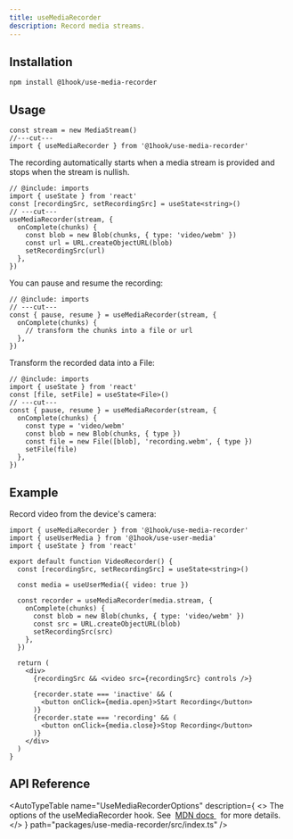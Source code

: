 ```yaml
---
title: useMediaRecorder
description: Record media streams.
---
```


## Installation

```package-install
npm install @1hook/use-media-recorder
```

## Usage

```tsx twoslash include imports
const stream = new MediaStream()
//---cut---
import { useMediaRecorder } from '@1hook/use-media-recorder'
```

The recording automatically starts when a media stream is provided and stops when the stream is nullish.

```tsx twoslash
// @include: imports
import { useState } from 'react'
const [recordingSrc, setRecordingSrc] = useState<string>()
// ---cut---
useMediaRecorder(stream, {
  onComplete(chunks) {
    const blob = new Blob(chunks, { type: 'video/webm' })
    const url = URL.createObjectURL(blob)
    setRecordingSrc(url)
  },
})
```

You can pause and resume the recording:

```tsx twoslash
// @include: imports
// ---cut---
const { pause, resume } = useMediaRecorder(stream, {
  onComplete(chunks) {
    // transform the chunks into a file or url
  },
})
```

Transform the recorded data into a File:

```tsx twoslash
// @include: imports
import { useState } from 'react'
const [file, setFile] = useState<File>()
// ---cut---
const { pause, resume } = useMediaRecorder(stream, {
  onComplete(chunks) {
    const type = 'video/webm'
    const blob = new Blob(chunks, { type })
    const file = new File([blob], 'recording.webm', { type })
    setFile(file)
  },
})
```

## Example

Record video from the device's camera:

```tsx twoslash include imports
import { useMediaRecorder } from '@1hook/use-media-recorder'
import { useUserMedia } from '@1hook/use-user-media'
import { useState } from 'react'

export default function VideoRecorder() {
  const [recordingSrc, setRecordingSrc] = useState<string>()

  const media = useUserMedia({ video: true })

  const recorder = useMediaRecorder(media.stream, {
    onComplete(chunks) {
      const blob = new Blob(chunks, { type: 'video/webm' })
      const src = URL.createObjectURL(blob)
      setRecordingSrc(src)
    },
  })

  return (
    <div>
      {recordingSrc && <video src={recordingSrc} controls />}

      {recorder.state === 'inactive' && (
        <button onClick={media.open}>Start Recording</button>
      )}
      {recorder.state === 'recording' && (
        <button onClick={media.close}>Stop Recording</button>
      )}
    </div>
  )
}
```

## API Reference

<AutoTypeTable
  name="UseMediaRecorderOptions"
  description={
    <>
      The options of the useMediaRecorder hook. See&nbsp;
      <a href="https://developer.mozilla.org/en-US/docs/Web/API/MediaRecorder/MediaRecorder#options">
        MDN docs
      </a>
      &nbsp; for more details.
    </>
  }
  path="packages/use-media-recorder/src/index.ts"
/>

<AutoTypeTable
  name="UseMediaRecorderReturn"
  description="The return value of the useMediaRecorder hook."
  path="packages/use-media-recorder/src/index.ts"
/>
